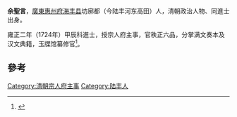 '''余聖言'''，[[廣東|廣東]][[惠州府|惠州府]][[海丰县|海丰县]]坊廓都（今陆丰河东高田）人，清朝政治人物、同進士出身。

雍正二年（1724年）甲辰科進士，授宗人府主事，官秩正六品，分掌满文奏本及汉文典籍，玉牒馆纂修官<ref>{{cite news|title=海陆丰进士名录|url=http://www.hfarc.gov.cn/news/html/?1448.html|accessdate=2013-08-22|newspaper=海丰档案信息网|deadurl=yes|archiveurl=https://archive.is/20130819091205/http://www.hfarc.gov.cn/news/html/?1448.html|archivedate=2013-08-19}}</ref>。

==參考==
{{reflist}}
{{清朝人物小作品}}
{{雍正二年甲辰科殿試金榜}}
{{DEFAULTSORT:Yu余}}
[[Category:清朝宗人府主事|Category:清朝宗人府主事]]
[[Category:陆丰人|Category:陆丰人]]